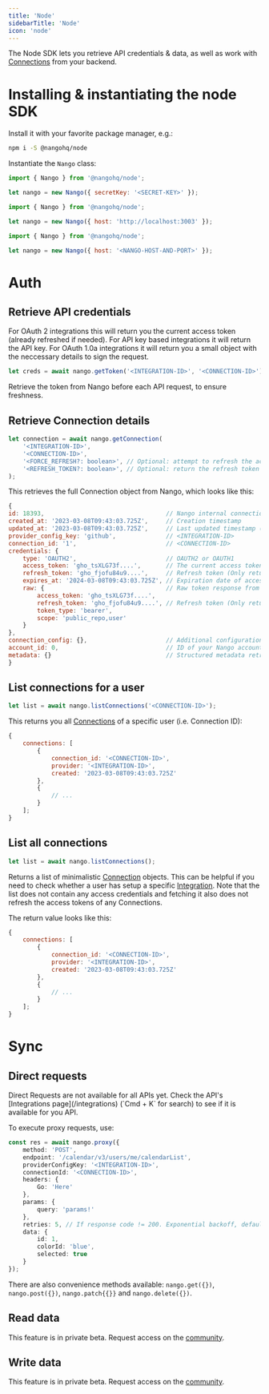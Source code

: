 ```yaml
---
title: 'Node'
sidebarTitle: 'Node'
icon: 'node'
---
```


The Node SDK lets you retrieve API credentials & data, as well as work with [Connections](/core-concepts#connections) from your backend.

# Installing & instantiating the node SDK

Install it with your favorite package manager, e.g.:

```bash
npm i -S @nangohq/node
```

Instantiate the `Nango` class:

<Tabs>
<Tab title="Nango Cloud" >

```js
import { Nango } from '@nangohq/node';

let nango = new Nango({ secretKey: '<SECRET-KEY>' });
```

</Tab>

<Tab title="Localhost" >

```js
import { Nango } from '@nangohq/node';

let nango = new Nango({ host: 'http://localhost:3003' });
```

</Tab>

<Tab title="Self-hosted" >

```js
import { Nango } from '@nangohq/node';

let nango = new Nango({ host: '<NANGO-HOST-AND-PORT>' });
```

</Tab>
</Tabs>

# Auth

## Retrieve API credentials

For OAuth 2 integrations this will return you the current access token (already refreshed if needed). For API key based integrations it will return the API key.
For OAuth 1.0a integrations it will return you a small object with the neccessary details to sign the request.

```js
let creds = await nango.getToken('<INTEGRATION-ID>', '<CONNECTION-ID>');
```

<Tip>Retrieve the token from Nango before each API request, to ensure freshness.</Tip>

## Retrieve Connection details

```js
let connection = await nango.getConnection(
    '<INTEGRATION-ID>',
    '<CONNECTION-ID>',
    '<FORCE_REFRESH?: boolean>', // Optional: attempt to refresh the access access token regardless of its expiration status, defaults to false
    '<REFRESH_TOKEN?: boolean>', // Optional: return the refresh token as part of the response, defaults to false
);
```

This retrieves the full Connection object from Nango, which looks like this:

```js
{
id: 18393,                                  // Nango internal connection id
created_at: '2023-03-08T09:43:03.725Z',     // Creation timestamp
updated_at: '2023-03-08T09:43:03.725Z',     // Last updated timestamp (e.g. last token refresh)
provider_config_key: 'github',              // <INTEGRATION-ID>
connection_id: '1',                         // <CONNECTION-ID>
credentials: {
    type: 'OAUTH2',                         // OAUTH2 or OAUTH1
    access_token: 'gho_tsXLG73f....',       // The current access token (refreshed if needed)
    refresh_token: 'gho_fjofu84u9....',     // Refresh token (Only returned if the REFRESH_TOKEN boolean parameter is set to true and the refresh token is available)
    expires_at: '2024-03-08T09:43:03.725Z', // Expiration date of access token (only if refresh token is present, otherwise missing)
    raw: {                                  // Raw token response from the OAuth provider: Contents vary!
        access_token: 'gho_tsXLG73f....',
        refresh_token: 'gho_fjofu84u9....', // Refresh token (Only returned if the REFRESH_TOKEN boolean parameter is set to true and the refresh token is available)
        token_type: 'bearer',
        scope: 'public_repo,user'
    }
},
connection_config: {},                      // Additional configuration, see Frontend SDK reference
account_id: 0,                              // ID of your Nango account (Nango Cloud only)
metadata: {}                                // Structured metadata retrieved by Nango
}
```

## List connections for a user

```js
let list = await nango.listConnections('<CONNECTION-ID>');
```

This returns you all [Connections](/core-concepts#connections) of a specific user (i.e. Connection ID):

```js
{
    connections: [
        {
            connection_id: '<CONNECTION-ID>',
            provider: '<INTEGRATION-ID>',
            created: '2023-03-08T09:43:03.725Z'
        },
        {
            // ...
        }
    ];
}
```

## List all connections

```js
let list = await nango.listConnections();
```

Returns a list of minimalistic [Connection](/core-concepts#connections) objects. This can be helpful if you need to check whether a user has setup a specific [Integration](/core-concepts#integrations). Note that the list does not contain any access credentials and fetching it also does not refresh the access tokens of any Connections.

The return value looks like this:

```js
{
    connections: [
        {
            connection_id: '<CONNECTION-ID>',
            provider: '<INTEGRATION-ID>',
            created: '2023-03-08T09:43:03.725Z'
        },
        {
            // ...
        }
    ];
}
```

# Sync

## Direct requests

<Note>
    Direct Requests are not available for all APIs yet.  
    Check the API's [Integrations page](/integrations) (`Cmd + K` for search) to see if it is available for you API.
</Note>

To execute proxy requests, use:

```typescript
const res = await nango.proxy({
    method: 'POST',
    endpoint: '/calendar/v3/users/me/calendarList',
    providerConfigKey: '<INTEGRATION-ID>',
    connectionId: '<CONNECTION-ID>',
    headers: {
        Go: 'Here'
    },
    params: {
        query: 'params!'
    },
    retries: 5, // If response code != 200. Exponential backoff, default is 0
    data: {
        id: 1,
        colorId: 'blue',
        selected: true
    }
});
```

There are also convenience methods available: `nango.get({})`, `nango.post({})`, `nango.patch{{}}` and `nango.delete({})`.

## Read data

<Note>This feature is in private beta. Request access on the [community](https://nango.dev/slack).</Note>

## Write data

<Note>This feature is in private beta. Request access on the [community](https://nango.dev/slack).</Note>

